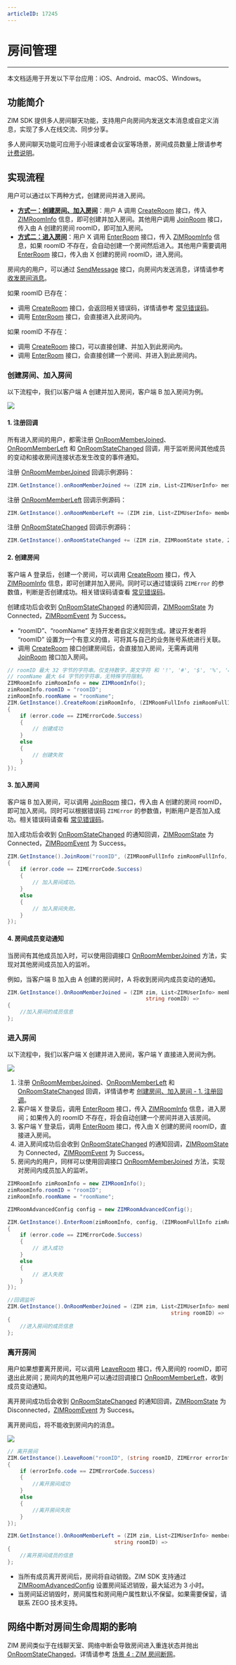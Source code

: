 ```yaml
---
articleID: 17245
---
```


# 房间管理

- - -

<Note title="说明">

本文档适用于开发以下平台应用：iOS、Android、macOS、Windows。
</Note>

## 功能简介

ZIM SDK 提供多人房间聊天功能，支持用户向房间内发送文本消息或自定义消息，实现了多人在线交流、同步分享。

多人房间聊天功能可应用于小班课或者会议室等场景，房间成员数量上限请参考 [计费说明](./../../Introduction/Pricing.mdx)。


## 实现流程

用户可以通过以下两种方式，创建房间并进入房间。

- <b>[方式一：创建房间、加入房间](#创建房间加入房间)</b>：用户 A 调用 [CreateRoom](@CreateRoom) 接口，传入 [ZIMRoomInfo](@-ZIMRoomInfo) 信息，即可创建并加入房间。其他用户调用 [JoinRoom](@JoinRoom) 接口，传入由 A 创建的房间 roomID，即可加入房间。
- <b>[方式二：进入房间](#进入房间)</b>：用户 X 调用 [EnterRoom](@EnterRoom) 接口，传入 [ZIMRoomInfo](@-ZIMRoomInfo) 信息，如果 roomID 不存在，会自动创建一个房间然后进入。其他用户需要调用 [EnterRoom](@EnterRoom) 接口，传入由 X 创建的房间 roomID，进入房间。

房间内的用户，可以通过 [SendMessage](@SendMessage) 接口，向房间内发送消息，详情请参考 [收发房间消息](../../Send%20and%20receive%20messages.mdx)。

<Note title="说明">

如果 roomID 已存在：

- 调用 [CreateRoom](@CreateRoom) 接口，会返回相关错误码，详情请参考 [常见错误码](../../SDK%20Error%20Codes/ZIM.mdx)。
- 调用 [EnterRoom](@EnterRoom) 接口，会直接进入此房间内。

如果 roomID 不存在：

- 调用 [CreateRoom](@CreateRoom) 接口，可以直接创建、并加入到此房间内。
- 调用 [EnterRoom](@EnterRoom) 接口，会直接创建一个房间、并进入到此房间内。
</Note>

### 创建房间、加入房间

以下流程中，我们以客户端 A 创建并加入房间，客户端 B 加入房间为例。

<Frame width="512" height="auto" caption=""><img src="https://doc-media.zego.im/sdk-doc/Pics/ZIM/Unity/CreateRoom3_new.jpg" /></Frame>

#### 1. 注册回调

所有进入房间的用户，都需注册 [OnRoomMemberJoined](@OnRoomMemberJoined)、[OnRoomMemberLeft](@OnRoomMemberLeft) 和 [OnRoomStateChanged](@OnRoomStateChanged) 回调，用于监听房间其他成员的变动和接收房间连接状态发生改变的事件通知。

注册 [OnRoomMemberJoined](@OnRoomMemberJoined) 回调示例源码：

```cs
ZIM.GetInstance().onRoomMemberJoined += (ZIM zim, List<ZIMUserInfo> memberList, string roomID) = {}
```

注册 [OnRoomMemberLeft](@OnRoomMemberLeft) 回调示例源码：

```cs
ZIM.GetInstance().onRoomMemberLeft += (ZIM zim, List<ZIMUserInfo> memberList, string roomID) => {};
```

注册 [OnRoomStateChanged](@OnRoomStateChanged) 回调示例源码：

```cs
ZIM.GetInstance().onRoomStateChanged += (ZIM zim, ZIMRoomState state, ZIMRoomEvent roomEvent, Dictionary<string, string> extendedData, string roomID) => {};
```

#### 2. 创建房间

客户端 A 登录后，创建一个房间，可以调用 [CreateRoom](@CreateRoom) 接口，传入 [ZIMRoomInfo](@-ZIMRoomInfo) 信息，即可创建并加入房间。同时可以通过错误码 `ZIMError` 的参数值，判断是否创建成功。相关错误码请查看 [常见错误码](../../SDK%20Error%20Codes/ZIM.mdx)。

创建成功后会收到 [OnRoomStateChanged](@OnRoomStateChanged) 的通知回调，[ZIMRoomState](@-ZIMRoomState) 为 Connected，[ZIMRoomEvent](@-ZIMRoomEvent) 为 Success。

<Warning title="注意">

- “roomID”、“roomName” 支持开发者自定义规则生成。建议开发者将 “roomID” 设置为一个有意义的值，可将其与自己的业务账号系统进行关联。
- 调用 [CreateRoom](@CreateRoom) 接口创建房间后，会直接加入房间，无需再调用 [JoinRoom](@JoinRoom) 接口加入房间。
</Warning>

```cs
// roomID 最大 32 字节的字符串。仅支持数字，英文字符 和 '!', '#', '$', '%', '&', '(', ')', '+', '-', ':', ';', '<', '=', '.', '>', '?', '@', '[', ']', '^', '_', '{', '}', '|', '~'。
// roomName 最大 64 字节的字符串，无特殊字符限制。
ZIMRoomInfo zimRoomInfo = new ZIMRoomInfo();
zimRoomInfo.roomID = "roomID";
zimRoomInfo.roomName = "roomName";
ZIM.GetInstance().CreateRoom(zimRoomInfo, (ZIMRoomFullInfo zimRoomFullInfo, ZIMError error) =>
{
    if (error.code == ZIMErrorCode.Success)
    {
        // 创建成功
    }
    else
    {
        // 创建失败
    }
});
```

#### 3. 加入房间

客户端 B 加入房间，可以调用 [JoinRoom](@JoinRoom) 接口，传入由 A 创建的房间 roomID，即可加入房间。同时可以根据错误码 `ZIMError` 的参数值，判断用户是否加入成功。相关错误码请查看 [常见错误码](../../SDK%20Error%20Codes/ZIM.mdx)。

加入成功后会收到 [OnRoomStateChanged](@OnRoomStateChanged) 的通知回调，[ZIMRoomState](@-ZIMRoomState) 为 Connected，[ZIMRoomEvent](@-ZIMRoomEvent) 为 Success。

```cs
ZIM.GetInstance().JoinRoom("roomID", (ZIMRoomFullInfo zimRoomFullInfo, ZIMError error) =>
{
    if (error.code == ZIMErrorCode.Success)
    {
        // 加入房间成功。
    }
    else
    {
        // 加入房间失败。
    }
});
```

#### 4. 房间成员变动通知

当房间有其他成员加入时，可以使用回调接口 [OnRoomMemberJoined](@OnRoomMemberJoined) 方法，实现对其他房间成员加入的监听。

例如，当客户端 B 加入由 A 创建的房间时，A 将收到房间内成员变动的通知。

```cs
ZIM.GetInstance().OnRoomMemberJoined = (ZIM zim, List<ZIMUserInfo> memberList,
                                            string roomID) =>
{
    //加入房间的成员信息
};
```

### 进入房间

以下流程中，我们以客户端 X 创建并进入房间，客户端 Y 直接进入房间为例。

<Frame width="512" height="auto" caption=""><img src="https://doc-media.zego.im/sdk-doc/Pics/ZIM/Unity/EnterRoom3_new.jpg" /></Frame>

1. 注册 [OnRoomMemberJoined](@OnRoomMemberJoined)、[OnRoomMemberLeft](@OnRoomMemberLeft) 和 [OnRoomStateChanged](@OnRoomStateChanged) 回调，详情请参考 <a href="#callback">创建房间、加入房间 - 1. 注册回调</a>。
2. 客户端 X 登录后，调用 [EnterRoom](@EnterRoom) 接口，传入 [ZIMRoomInfo](@-ZIMRoomInfo) 信息，进入房间；如果传入的 roomID 不存在，将会自动创建一个房间并进入该房间。
3. 客户端 Y 登录后，调用 [EnterRoom](@EnterRoom) 接口，传入由 X 创建的房间 roomID，直接进入房间。
4. 进入房间成功后会收到 [OnRoomStateChanged](@OnRoomStateChanged) 的通知回调，[ZIMRoomState](@-ZIMRoomState) 为 Connected，[ZIMRoomEvent](@-ZIMRoomEvent) 为 Success。
5. 房间内的用户，同样可以使用回调接口 [OnRoomMemberJoined](@OnRoomMemberJoined) 方法，实现对房间内成员加入的监听。

```cs
ZIMRoomInfo zimRoomInfo = new ZIMRoomInfo();
zimRoomInfo.roomID = "roomID";
zimRoomInfo.roomName = "roomName";

ZIMRoomAdvancedConfig config = new ZIMRoomAdvancedConfig();

ZIM.GetInstance().EnterRoom(zimRoomInfo, config, (ZIMRoomFullInfo zimRoomFullInfo, ZIMError error) =>
{
    if (error.code == ZIMErrorCode.Success)
    {
        // 进入成功
    }
    else
    {
        // 进入失败
    }
});
```

```cs
//回调监听
ZIM.GetInstance().OnRoomMemberJoined = (ZIM zim, List<ZIMUserInfo> memberList,
                                                    string roomID) =>
{
    //进入房间的成员信息
};
```

### 离开房间

用户如果想要离开房间，可以调用 [LeaveRoom](@LeaveRoom) 接口，传入房间的 roomID，即可退出此房间；房间内的其他用户可以通过回调接口 [OnRoomMemberLeft](@OnRoomMemberLeft)，收到成员变动通知。

离开房间成功后会收到 [OnRoomStateChanged](@OnRoomStateChanged) 的通知回调，[ZIMRoomState](@-ZIMRoomState) 为 Disconnected，[ZIMRoomEvent](@-ZIMRoomEvent) 为 Success。

离开房间后，将不能收到房间内的消息。

<Frame width="512" height="auto" caption=""><img src="https://doc-media.zego.im/sdk-doc/Pics/ZIM/Unity/LeaveRoom3_new.jpg" /></Frame>

```cs
// 离开房间
ZIM.GetInstance().LeaveRoom("roomID", (string roomID, ZIMError errorInfo) =>
{
    if (errorInfo.code == ZIMErrorCode.Success)
    {
        //离开房间成功
    }
    else
    {
        //离开房间失败
    }
});
```

```cs
ZIM.GetInstance().OnRoomMemberLeft = (ZIM zim, List<ZIMUserInfo> memberList,
                                  string roomID) =>
{
    //离开房间成员的信息
};
```

<Note title="说明">

- 当所有成员离开房间后，房间将自动销毁。ZIM SDK 支持通过 [ZIMRoomAdvancedConfig](@-ZIMRoomAdvancedConfig) 设置房间延迟销毁，最大延迟为 3 小时。
- 当房间延迟销毁时，房间属性和房间用户属性默认不保留。如果需要保留，请联系 ZEGO 技术支持。
</Note>


## 网络中断对房间生命周期的影响

ZIM 房间类似于在线聊天室、网络中断会导致房间进入重连状态并抛出 [OnRoomStateChanged](@OnRoomStateChanged)。详情请参考 [场景 4 : ZIM 房间断网](https://doc-zh.zego.im/faq/reconnect_zim?product=IM&platform=unity3d)。

